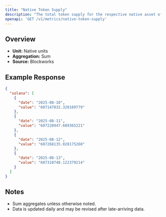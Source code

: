 ```yaml
---
title: "Native Token Supply"
description: "The total token supply for the respective native asset of that chain. Inclusive of all locked tokens."
openapi: 'GET /v1/metrics/native-token-supply'
---
```


## Overview

- **Unit:** Native units
- **Aggregation:** Sum
- **Source:** Blockworks



## Example Response

```json
{
  "solana": [
    {
      "date": "2025-08-10",
      "value": "607147032.320189779"
    },
    {
      "date": "2025-08-11",
      "value": "607228947.689365221"
    },
    {
      "date": "2025-08-12",
      "value": "607268135.028175260"
    },
    {
      "date": "2025-08-13",
      "value": "607310748.122379214"
    }
  ]
}
```

## Notes
- Sum aggregates unless otherwise noted.
- Data is updated daily and may be revised after late-arriving data.
